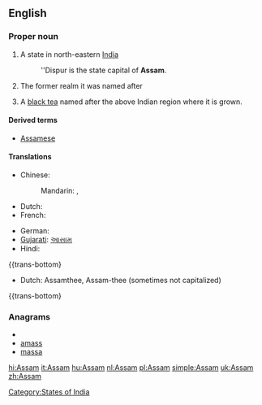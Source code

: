 {{wikipedia}}
==English==

===Proper noun===
{{en-proper noun}}

# A state in north-eastern [[India]]
#: ''Dispur is the state capital of '''Assam'''.
# {{history}} The former realm it was named after
# A [[black tea]] named after the above Indian region where it is grown.
{{wikipedia|Assam tea}}

====Derived terms====
* [[Assamese]]

====Translations====
{{trans-top|Assam, India}}
* Chinese:
*: Mandarin: [[]]{{t|zh|阿薩密邦|sc=Hani}},  {{t|zh|阿萨密邦|tr=Āsàmì-bāng|sc=Hani}}
* Dutch: {{t+|nl|Assam|n}}
* French: {{t-|fr|Assam|n}}
{{trans-mid}}
* German: {{t-|de|Assam|n}}
* [[Gujarati]]: [[આસામ]]
* Hindi: {{t-|hi|आसाम|tr=āsām|xs=Hindi}}
{{trans-bottom}

{{trans-top|Black tea}}
* Dutch: Assamthee, Assam-thee (sometimes not capitalized)
{{trans-mid}}
{{trans-bottom}

===Anagrams===
* {{alphagram|aamss}}
* [[amass#English|amass]]
* [[massa#English|massa]]


[[Category:States of India]]

[[hi:Assam]]
[[it:Assam]]
[[hu:Assam]]
[[nl:Assam]]
[[pl:Assam]]
[[simple:Assam]]
[[uk:Assam]]
[[zh:Assam]]